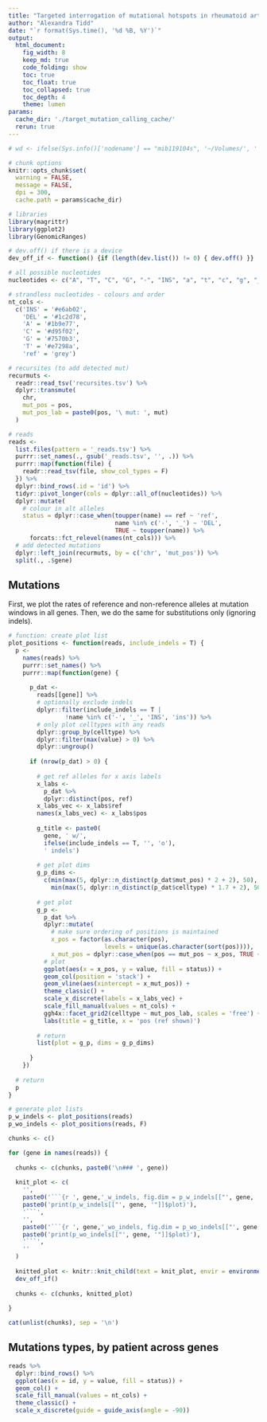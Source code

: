 ```yaml
---
title: "Targeted interrogation of mutational hotspots in rheumatoid arthritis"
author: "Alexandra Tidd"
date: "`r format(Sys.time(), '%d %B, %Y')`"
output:
  html_document:
    fig_width: 8
    keep_md: true
    code_folding: show
    toc: true
    toc_float: true
    toc_collapsed: true
    toc_depth: 4
    theme: lumen
params:
  cache_dir: './target_mutation_calling_cache/'
  rerun: true
---
```


```r
# wd <- ifelse(Sys.info()['nodename'] == "mib119104s", '~/Volumes/', '') |> paste0('/lustre/scratch125/casm/team268im/at31/RA_som_mut/scomatic/') ; setwd(wd)

# chunk options
knitr::opts_chunk$set(
  warning = FALSE,
  message = FALSE,
  dpi = 300, 
  cache.path = params$cache_dir) 

# libraries
library(magrittr)
library(ggplot2)
library(GenomicRanges)

# dev.off() if there is a device
dev_off_if <- function() {if (length(dev.list()) != 0) { dev.off() }}
```

```r
# all possible nucleotides
nucleotides <- c("A", "T", "C", "G", "-", "INS", "a", "t", "c", "g", "_", "ins")

# strandless nucleotides - colours and order
nt_cols <-
  c('INS' = '#e6ab02',
    'DEL' = '#1c2d78',
    'A' = '#1b9e77', 
    'C' = '#d95f02', 
    'G' = '#7570b3', 
    'T' = '#e7298a',
    'ref' = 'grey')

# recursites (to add detected mut)
recurmuts <-
  readr::read_tsv('recursites.tsv') %>%
  dplyr::transmute(
    chr,
    mut_pos = pos,
    mut_pos_lab = paste0(pos, '\ mut: ', mut)
  )

# reads
reads <-
  list.files(pattern = '_reads.tsv') %>%
  purrr::set_names(., gsub('_reads.tsv', '', .)) %>%
  purrr::map(function(file) {
    readr::read_tsv(file, show_col_types = F)
  }) %>%
  dplyr::bind_rows(.id = 'id') %>%
  tidyr::pivot_longer(cols = dplyr::all_of(nucleotides)) %>%
  dplyr::mutate(
    # colour in alt alleles
    status = dplyr::case_when(toupper(name) == ref ~ 'ref',
                              name %in% c('-', '_') ~ 'DEL',
                              TRUE ~ toupper(name)) %>%
      forcats::fct_relevel(names(nt_cols))) %>%
  # add detected mutations
  dplyr::left_join(recurmuts, by = c('chr', 'mut_pos')) %>%
  split(., .$gene)
```

## Mutations

First, we plot the rates of reference and non-reference alleles at mutation windows in all genes. Then, we do the same for substitutions only (ignoring indels).

```r
# function: create plot list
plot_positions <- function(reads, include_indels = T) {
  p <-
    names(reads) %>%
    purrr::set_names() %>%
    purrr::map(function(gene) {
      
      p_dat <-
        reads[[gene]] %>%
        # optionally exclude indels
        dplyr::filter(include_indels == T |
                !name %in% c('-', '_', 'INS', 'ins')) %>%
        # only plot celltypes with any reads
        dplyr::group_by(celltype) %>%
        dplyr::filter(max(value) > 0) %>%
        dplyr::ungroup() 
      
      if (nrow(p_dat) > 0) {
        
        # get ref alleles for x axis labels
        x_labs <-
          p_dat %>%
          dplyr::distinct(pos, ref) 
        x_labs_vec <- x_labs$ref
        names(x_labs_vec) <- x_labs$pos
        
        g_title <- paste0(
          gene, ' w/', 
          ifelse(include_indels == T, '', 'o'), 
          ' indels')
        
        # get plot dims
        g_p_dims <-
          c(min(max(5, dplyr::n_distinct(p_dat$mut_pos) * 2 + 2), 50),
            min(max(5, dplyr::n_distinct(p_dat$celltype) * 1.7 + 2), 50))
        
        # get plot
        g_p <-
          p_dat %>%
          dplyr::mutate(
            # make sure ordering of positions is maintained
            x_pos = factor(as.character(pos), 
                           levels = unique(as.character(sort(pos)))),
            x_mut_pos = dplyr::case_when(pos == mut_pos ~ x_pos, TRUE ~ NA)) %>%
          # plot
          ggplot(aes(x = x_pos, y = value, fill = status)) +
          geom_col(position = 'stack') +
          geom_vline(aes(xintercept = x_mut_pos)) +
          theme_classic() +
          scale_x_discrete(labels = x_labs_vec) +
          scale_fill_manual(values = nt_cols) +
          ggh4x::facet_grid2(celltype ~ mut_pos_lab, scales = 'free') +
          labs(title = g_title, x = 'pos (ref shown)')
        
        # return
        list(plot = g_p, dims = g_p_dims)
        
      }
    })
  
  # return
  p
}

# generate plot lists
p_w_indels <- plot_positions(reads)
p_wo_indels <- plot_positions(reads, F)
```

```r
chunks <- c()

for (gene in names(reads)) {
  
  chunks <- c(chunks, paste0('\n### ', gene))
  
  knit_plot <- c(
    '',
    paste0('```{r ', gene,'_w_indels, fig.dim = p_w_indels[["', gene, '"]]$dims, warning = F, message = F, echo = F}'),
    paste0('print(p_w_indels[["', gene, '"]]$plot)'),
    '```',
    '',
    paste0('```{r ', gene,'_wo_indels, fig.dim = p_wo_indels[["', gene, '"]]$dims, warning = F, message = F, echo = F}'),
    paste0('print(p_wo_indels[["', gene, '"]]$plot)'),
    '```',
    ''
  )
  
  knitted_plot <- knitr::knit_child(text = knit_plot, envir = environment(), quiet = T)
  dev_off_if()
  
  chunks <- c(chunks, knitted_plot)
  
}

cat(unlist(chunks), sep = '\n')
```

## Mutations types, by patient across genes

```r
reads %>%
  dplyr::bind_rows() %>%
  ggplot(aes(x = id, y = value, fill = status)) +
  geom_col() +
  scale_fill_manual(values = nt_cols) + 
  theme_classic() +
  scale_x_discrete(guide = guide_axis(angle = -90))
```
